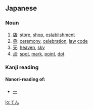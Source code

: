 ==Japanese==
===Noun===
{{ja-noun|h|rom=ten}}
# [[店]]: [[store]], [[shop]], [[establishment]]
# [[典]]: [[ceremony]], [[celebration]], [[law]] [[code]]
# [[天]]: [[heaven]], [[sky]]
# [[点]]: [[spot]], [[mark]], [[point]], [[dot]]

===Kanji reading===
{{ja-kanjireading|rom=ten}}

====Nanori-reading of:====
*[[一]]

[[lo:てん]]
